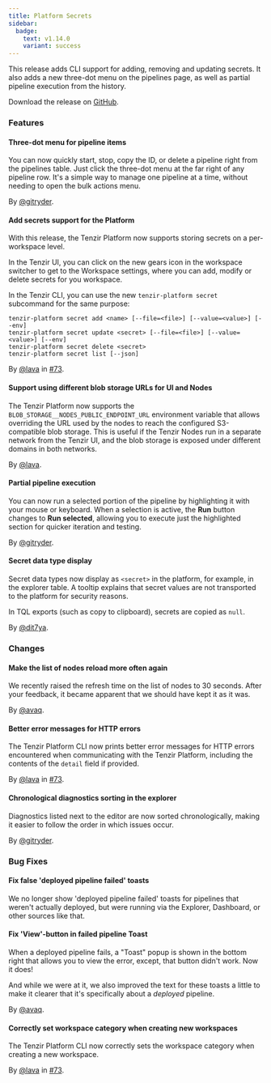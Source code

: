 ```yaml
---
title: Platform Secrets
sidebar:
  badge:
    text: v1.14.0
    variant: success
---
```


This release adds CLI support for adding, removing and updating secrets.  It also adds a new three-dot menu on the pipelines page, as well as partial pipeline execution from the history.

Download the release on [GitHub](https://github.com/tenzir/platform/releases/tag/v1.14.0).

### Features

#### Three-dot menu for pipeline items

You can now quickly start, stop, copy the ID, or delete a pipeline right from the pipelines table.
Just click the three-dot menu at the far right of any pipeline row. It's a simple way to manage one pipeline at a time,
without needing to open the bulk actions menu.

By [@gitryder](https://github.com/gitryder).

#### Add secrets support for the Platform

With this release, the Tenzir Platform now supports storing secrets on a per-workspace level.

In the Tenzir UI, you can click on the new gears icon in the workspace switcher to get to the Workspace settings, where you can add, modify or delete secrets for you workspace.

In the Tenzir CLI, you can use the new `tenzir-platform secret` subcommand for the same purpose:

```plain
tenzir-platform secret add <name> [--file=<file>] [--value=<value>] [--env]
tenzir-platform secret update <secret> [--file=<file>] [--value=<value>] [--env]
tenzir-platform secret delete <secret>
tenzir-platform secret list [--json]
```

By [@lava](https://github.com/lava) in [#73](https://github.com/tenzir/platform/pull/73).

#### Support using different blob storage URLs for UI and Nodes

The Tenzir Platform now supports the `BLOB_STORAGE__NODES_PUBLIC_ENDPOINT_URL` environment variable that allows overriding the URL used by the nodes to reach the configured S3-compatible blob storage.
This is useful if the Tenzir Nodes run in a separate network from the Tenzir UI, and the blob storage is exposed under different domains in both networks.

By [@lava](https://github.com/lava).

#### Partial pipeline execution

You can now run a selected portion of the pipeline by highlighting it with your mouse or keyboard. When a selection is active,
the **Run** button changes to **Run selected**, allowing you to execute just the highlighted section for quicker iteration and testing.

By [@gitryder](https://github.com/gitryder).

#### Secret data type display

Secret data types now display as `<secret>` in the platform, for example,
in the explorer table. A tooltip explains that secret values are not transported
to the platform for security reasons.

In TQL exports (such as copy to clipboard), secrets are copied as `null`.

By [@dit7ya](https://github.com/dit7ya).

### Changes

#### Make the list of nodes reload more often again

We recently raised the refresh time on the list of nodes to 30 seconds.
After your feedback, it became apparent that we should have kept it as it was.

By [@avaq](https://github.com/avaq).

#### Better error messages for HTTP errors

The Tenzir Platform CLI now prints better error messages for HTTP errors encountered when communicating with the Tenzir Platform, including the contents of the `detail` field if provided.

By [@lava](https://github.com/lava) in [#73](https://github.com/tenzir/platform/pull/73).

#### Chronological diagnostics sorting in the explorer

Diagnostics listed next to the editor are now sorted chronologically, making it easier to follow the order in which issues occur.

By [@gitryder](https://github.com/gitryder).

### Bug Fixes

#### Fix false 'deployed pipeline failed' toasts

We no longer show 'deployed pipeline failed' toasts for pipelines that
weren't actually deployed, but were running via the Explorer,
Dashboard, or other sources like that.

#### Fix 'View'-button in failed pipeline Toast

When a deployed pipeline fails, a "Toast" popup is shown in the bottom right that allows you to view the error, except, that button didn't work. Now it does!

And while we were at it, we also improved the text for these toasts a little to make it clearer that it's specifically about a *deployed* pipeline.

By [@avaq](https://github.com/avaq).

#### Correctly set workspace category when creating new workspaces

The Tenzir Platform CLI now correctly sets the workspace category when creating a new workspace.

By [@lava](https://github.com/lava) in [#73](https://github.com/tenzir/platform/pull/73).
